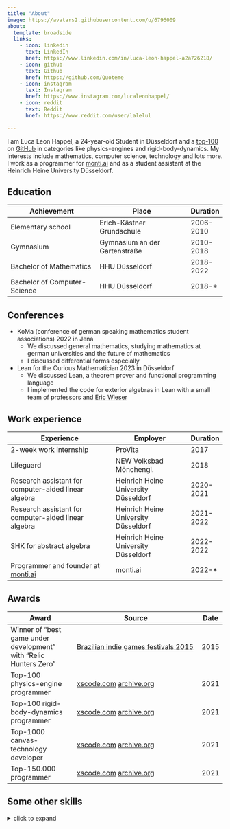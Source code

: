 ```yaml
---
title: "About"
image: https://avatars2.githubusercontent.com/u/6796009
about:
  template: broadside
  links:
    - icon: linkedin
      text: LinkedIn
      href: https://www.linkedin.com/in/luca-leon-happel-a2a726218/
    - icon: github
      text: Github
      href: https://github.com/Quoteme
    - icon: instagram
      text: Instagram
      href: https://www.instagram.com/lucaleonhappel/
    - icon: reddit
      text: Reddit
      href: https://www.reddit.com/user/lalelul

---
```


I am Luca Leon Happel, a 24-year-old Student in Düsseldorf and a [top-100](https://xscode.com/profile/quoteme) on [GitHub](https://xscode.com/profile/quoteme) in
categories like physics-engines and rigid-body-dynamics.
My interests include mathematics,
computer science, technology and lots more.
I work as a programmer for [monti.ai](monti.ai) and as a student assistant at
the Heinrich Heine University Düsseldorf.

## Education

| Achievement                  | Place                         | Duration  |
| ---------------------------- | ----------------------------- | --------- |
| Elementary school            | Erich-Kästner Grundschule     | 2006-2010 |
| Gymnasium                    | Gymnasium an der Gartenstraße | 2010-2018 |
| Bachelor of Mathematics      | HHU Düsseldorf                | 2018-2022 |
| Bachelor of Computer-Science | HHU Düsseldorf                | 2018-\*   |

## Conferences

- KoMa (conference of german speaking mathematics student associations) 2022 in Jena
  - We discussed general mathematics, studying mathematics at german universities and the future of mathematics
  - I discussed differential forms especially
- Lean for the Curious Mathematician 2023 in Düsseldorf
  - We discussed Lean, a theorem prover and functional programming language
  - I implemented the code for exterior algebras in Lean with a small team of professors and [Eric Wieser](https://scholar.google.com/citations?user=5YGAVE0AAAAJ&hl=de&oi=ao)

## Work experience

| Experience                                           | Employer                             | Duration  |
| ---------------------------------------------------- | ------------------------------------ | --------- |
| 2-week work internship                               | ProVita                              | 2017      |
| Lifeguard                                            | NEW Volksbad Mönchengl.              | 2018      |
| Research assistant for computer-aided linear algebra | Heinrich Heine University Düsseldorf | 2020-2021 |
| Research assistant for computer-aided linear algebra | Heinrich Heine University Düsseldorf | 2021-2022 |
| SHK for abstract algebra                             | Heinrich Heine University Düsseldorf | 2022-2022 |
| Programmer and founder at [monti.ai](monti.ai)       | monti.ai                             | 2022-*    |

## Awards

| Award                                                             | Source                                                                                                                                | Date |
| ----------------------------------------------------------------- | ------------------------------------------------------------------------------------------------------------------------------------- | ---- |
| Winner of "best game under development" with "Relic Hunters Zero" | [Brazilian indie games festivals 2015](https://www.bigfestival.com.br/big-festival-2015.html)                                         | 2015 |
| Top-100 physics-engine programmer                                 | [xscode.com](https://xscode.com/profile/quoteme) [archive.org](https://web.archive.org/web/20210118020545/xscode.com/profile/quoteme) | 2021 |
| Top-100 rigid-body-dynamics programmer                            | [xscode.com](https://xscode.com/profile/quoteme) [archive.org](https://web.archive.org/web/20210118020545/xscode.com/profile/quoteme) | 2021 |
| Top-1000 canvas-technology developer                              | [xscode.com](https://xscode.com/profile/quoteme) [archive.org](https://web.archive.org/web/20210118020545/xscode.com/profile/quoteme) | 2021 |
| Top-150.000 programmer                                            | [xscode.com](https://xscode.com/profile/quoteme) [archive.org](https://web.archive.org/web/20210118020545/xscode.com/profile/quoteme) | 2021 |

## Some other skills

<details>
<summary markdown="span">click to expand</summary>

- "Advanced" knowledge of mathematics
  - aiming for a Master degree in mathematics
- Programming knowledge
  - Top 50 programmer in physics-engines and rigid-body-dynamics as well as top 1000 canvas-technology, and top 150,000 GitHub developer (Source: [www.xscode.com/profile/quoteme](https://xscode.com/profile/quoteme))
  - actively programming since age 13 (2012)
  - a lot of experience in (>50 Projects): - [JavaScript](https://github.com/Quoteme?tab=repositories&q=&type=&language=javascript)
    - NodeJS
    - CSS
    - HTML
    - Markdown
  - advanced experience in (>10 Projects): - [Haskell](https://github.com/Quoteme?tab=repositories&q=&type=&language=haskell) - Python (multiple courses in university)
  - studied in university/school: - Python
    - JAVA
    - C
    - Assembler
    - PHP
    - SQL
    - UML diagrams
  - extraordinary experiences'
    - codeveloper of [relic hunters zero](https://store.steampowered.com/app/382490/Relic_Hunters_Zero/?snr=1_7_7_151_150_1)
      - 95% positive reviews from 6,444 (2020)
      - winner of the "best game under development Brazilian indie games festivals 2015"
      - honorable mention in "battle of games VI festival Cindemundo 2014"
- Social expertise
  - very social, patient and reliable
  - resilient in stressful situations
  - children tend to like me
  - always open to new cultures, experiences, people,...
- Languages - native in German - fluent in English - basic understanding of Turkish
</details>

